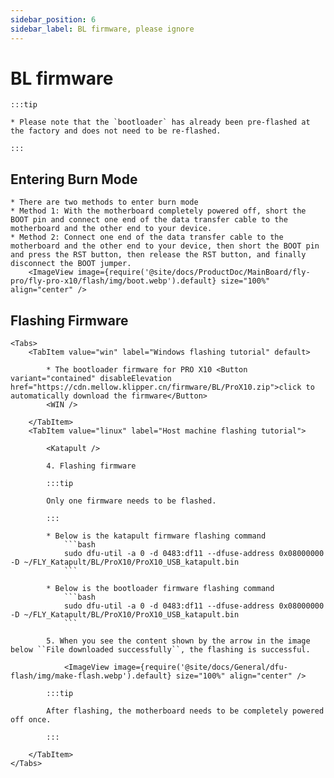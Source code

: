 ```yaml
---
sidebar_position: 6
sidebar_label: BL firmware, please ignore
---
```










# BL firmware

    :::tip

    * Please note that the `bootloader` has already been pre-flashed at the factory and does not need to be re-flashed.

    :::

## Entering Burn Mode


    * There are two methods to enter burn mode
    * Method 1: With the motherboard completely powered off, short the BOOT pin and connect one end of the data transfer cable to the motherboard and the other end to your device.
    * Method 2: Connect one end of the data transfer cable to the motherboard and the other end to your device, then short the BOOT pin and press the RST button, then release the RST button, and finally disconnect the BOOT jumper.
        <ImageView image={require('@site/docs/ProductDoc/MainBoard/fly-pro/fly-pro-x10/flash/img/boot.webp').default} size="100%" align="center" />

## Flashing Firmware
    <Tabs>
        <TabItem value="win" label="Windows flashing tutorial" default>

            * The bootloader firmware for PRO X10 <Button variant="contained" disableElevation href="https://cdn.mellow.klipper.cn/firmware/BL/ProX10.zip">click to automatically download the firmware</Button>
            <WIN />
            
        </TabItem>
        <TabItem value="linux" label="Host machine flashing tutorial">
            
            <Katapult />

            4. Flashing firmware

            :::tip

            Only one firmware needs to be flashed.

            :::

            * Below is the katapult firmware flashing command
                ```bash
                sudo dfu-util -a 0 -d 0483:df11 --dfuse-address 0x08000000 -D ~/FLY_Katapult/BL/ProX10/ProX10_USB_katapult.bin
                ```

            * Below is the bootloader firmware flashing command
                ```bash
                sudo dfu-util -a 0 -d 0483:df11 --dfuse-address 0x08000000 -D ~/FLY_Katapult/BL/ProX10/ProX10_USB_katapult.bin
                ```

            5. When you see the content shown by the arrow in the image below ``File downloaded successfully``, the flashing is successful.

                <ImageView image={require('@site/docs/General/dfu-flash/img/make-flash.webp').default} size="100%" align="center" />

            :::tip

            After flashing, the motherboard needs to be completely powered off once.

            :::

        </TabItem>
    </Tabs>